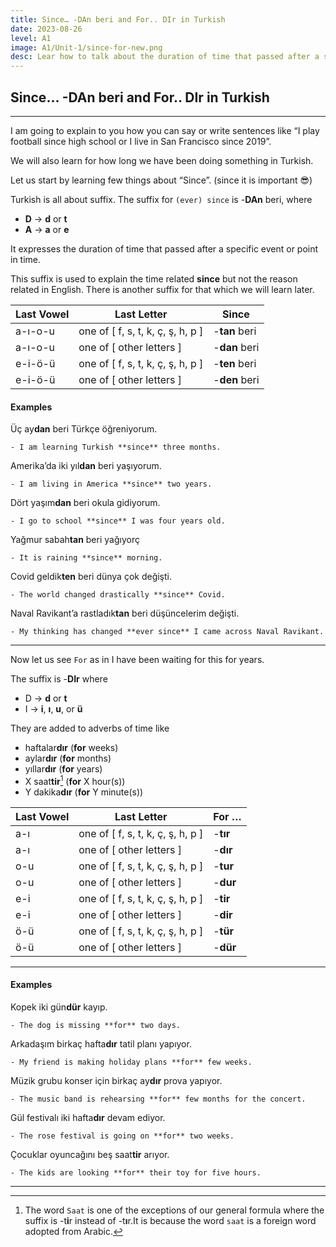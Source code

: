 ```yaml
---
title: Since… -DAn beri and For.. DIr in Turkish  
date: 2023-08-26
level: A1
image: A1/Unit-1/since-for-new.png 
desc: Lear how to talk about the duration of time that passed after a specific event or point in time in Turkish.
---
```


## Since… -DAn beri and For.. DIr in Turkish
---

I am going to explain to you how you can say or write sentences like “I play football since high school or I live in San Francisco since 2019”. 

We will also learn for how long we have been doing something in Turkish. 

Let us start by learning few things about “Since”. (since it is important 😎)

Turkish is all about suffix. The suffix for `(ever) since` is -**DAn** <span className="text-red-500 font-medium">beri</span>, where

- **D** → **d** or **t**
- **A** → **a** or **e**

It expresses the duration of time that passed after a specific event or point in time.

This suffix is used to explain the <span className="text-blue-500">time related</span> **since** but not the <span className="text-blue-500">reason related</span> in English. There is another suffix for that which we will learn later. 

| Last Vowel  | Last Letter | Since |
| --- | --- | --- |
| <span className="text-blue-500">a-ı-o-u</span> | one of [ <span className="text-cyan-500">f, s, t, k, ç, ş, h, p</span> ] | -**tan** <span className="text-red-500 font-medium">beri</span> |
| <span className="text-blue-500">a-ı-o-u</span> | one of [ <span className="text-cyan-500">other letters</span> ] | -**dan** <span className="text-red-500 font-medium">beri</span> |
| <span className="text-blue-500">e-i-ö-ü</span> | one of [ <span className="text-cyan-500">f, s, t, k, ç, ş, h, p</span> ] | -**ten** <span className="text-red-500 font-medium">beri</span> |
| <span className="text-blue-500">e-i-ö-ü</span> | one of [ <span className="text-cyan-500">other letters</span> ] | -**den** <span className="text-red-500 font-medium">beri</span> |

#### Examples

Üç ay**dan** <span className="text-red-500 font-medium">beri</span> Türkçe öğreniyorum.

    - I am learning Turkish **since** three months.


Amerika’da iki yıl**dan** <span className="text-red-500 font-medium">beri</span> yaşıyorum.

    - I am living in America **since** two years.


Dört yaşım**dan** <span className="text-red-500 font-medium">beri</span> okula gidiyorum.

    - I go to school **since** I was four years old.


Yağmur sabah**tan** <span className="text-red-500 font-medium">beri</span> yağıyorç

    - It is raining **since** morning.


Covid geldik**ten** <span className="text-red-500 font-medium">beri</span> dünya çok değişti.

    - The world changed drastically **since** Covid.


Naval Ravikant’a rastladık**tan** <span className="text-red-500 font-medium">beri</span> düşüncelerim değişti.

    - My thinking has changed **ever since** I came across Naval Ravikant.  

---


Now let us see `For` as in I have been waiting for this for years.

The suffix is -**DIr** where 

- D → **d** or **t**
- I →  **i**, **ı**, **u**, or **ü**

They are added to adverbs of time like

- <span className="text-green-400 font-semibold">hafta</span><span className="text-blue-900 font-semibold">lar</span>**dır** (**for** <span className="text-green-400 font-semibold">week</span><span className="text-blue-900 font-semibold">s</span>)
- <span className="text-green-400 font-semibold">ay</span><span className="text-blue-900 font-semibold">lar</span>**dır** (**for** <span className="text-green-400 font-semibold">month</span><span className="text-blue-900 font-semibold">s</span>)
- <span className="text-green-400 font-semibold">yıl</span><span className="text-blue-900 font-semibold">lar</span>**dır** (**for** <span className="text-green-400 font-semibold">year</span><span className="text-blue-900 font-semibold">s</span>)
- <span className="text-blue-900 font-semibold">X</span> <span className="text-green-400 font-semibold">saat</span>**tir**[^1] (**for** <span className="text-blue-900 font-semibold">X</span> <span className="text-green-400 font-semibold">hour</span><span className="text-blue-900 font-semibold">(s)</span>)
- <span className="text-blue-900 font-semibold">Y</span> <span className="text-green-400 font-semibold">dakika</span>**dır** (**for** <span className="text-blue-900 font-semibold">Y</span> <span className="text-green-400 font-semibold">minute</span><span className="text-blue-900 font-semibold">(s)</span>)

| Last Vowel | Last Letter | For … |
| --- | --- | --- |
| <span className="text-blue-500 font-semibold">a-ı</span> | one of [ <span className="text-cyan-500">f, s, t, k, ç, ş, h, p</span> ] | -**tır** |
| <span className="text-blue-500 font-semibold">a-ı</span> | one of [ <span className="text-cyan-500">other letters</span> ] | -**dır** |
| <span className="text-blue-500 font-semibold">o-u</span> | one of [ <span className="text-cyan-500">f, s, t, k, ç, ş, h, p</span> ] | -**tur** |
| <span className="text-blue-500 font-semibold">o-u</span> | one of [ <span className="text-cyan-500">other letters</span> ] | -**dur** |
| <span className="text-blue-500 font-semibold">e-i</span> | one of [ <span className="text-cyan-500">f, s, t, k, ç, ş, h, p</span> ] | -**tir** |
| <span className="text-blue-500 font-semibold">e-i</span> | one of [ <span className="text-cyan-500">other letters</span> ] | -**dir** |
| <span className="text-blue-500 font-semibold">ö-ü</span> | one of [ <span className="text-cyan-500">f, s, t, k, ç, ş, h, p</span> ] | -**tür** |
| <span className="text-blue-500 font-semibold">ö-ü</span> | one of [ <span className="text-cyan-500">other letters</span> ] | -**dür** |

---

#### Examples

Kopek iki gün**dür** kayıp.

    - The dog is missing **for** two days.

Arkadaşım birkaç hafta**dır** tatil planı yapıyor.

    - My friend is making holiday plans **for** few weeks.

Müzik grubu konser için birkaç ay**dır** prova yapıyor.

    - The music band is rehearsing **for** few months for the concert.

Gül festivalı iki hafta**dır** devam ediyor.

    - The rose festival is going on **for** two weeks.

Çocuklar oyuncağını beş saat**tir** arıyor.

    - The kids are looking **for** their toy for five hours.
    


---

[^1]: The word `Saat` is one of the exceptions of our general formula where the suffix is -t**i**r instead of -t**ı**r.It is because the word `saat` is a foreign word adopted from Arabic.
